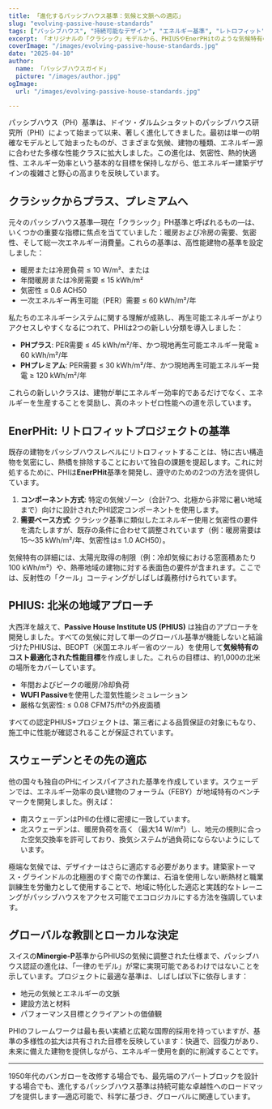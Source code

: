 ```yaml
---
title: 「進化するパッシブハウス基準：気候と文脈への適応」
slug: "evolving-passive-house-standards"
tags: ["パッシブハウス", "持続可能なデザイン", "エネルギー基準", "レトロフィット"]
excerpt: 「オリジナルの「クラシック」モデルから、PHIUSやEnerPHitのような気候特有の認証に至るまでのパッシブハウス基準の進化を探求し、柔軟性とグローバルな適用性の必要性の高まりを反映しています。」
coverImage: "/images/evolving-passive-house-standards.jpg"
date: "2025-04-10"
author:
  name: 「パッシブハウスガイド」
  picture: "/images/author.jpg"
ogImage:
  url: "/images/evolving-passive-house-standards.jpg"

---
```

パッシブハウス（PH）基準は、ドイツ・ダルムシュタットのパッシブハウス研究所（PHI）によって始まって以来、著しく進化してきました。最初は単一の明確なモデルとして始まったものが、さまざまな気候、建物の種類、エネルギー源に合わせた多様な性能クラスに拡大しました。この進化は、気密性、熱的快適性、エネルギー効率という基本的な目標を保持しながら、低エネルギー建築デザインの複雑さと野心の高まりを反映しています。

## クラシックからプラス、プレミアムへ

元々のパッシブハウス基準—現在「クラシック」PH基準と呼ばれるもの—は、いくつかの重要な指標に焦点を当てていました：暖房および冷房の需要、気密性、そして総一次エネルギー消費量。これらの基準は、高性能建物の基準を設定しました：

- 暖房または冷房負荷 ≤ 10 W/m²、または
- 年間暖房または冷房需要 ≤ 15 kWh/m²
- 気密性 ≤ 0.6 ACH50
- 一次エネルギー再生可能（PER）需要 ≤ 60 kWh/m²/年

私たちのエネルギーシステムに関する理解が成熟し、再生可能エネルギーがよりアクセスしやすくなるにつれて、PHIは2つの新しい分類を導入しました：

- **PHプラス**: PER需要 ≤ 45 kWh/m²/年、かつ現地再生可能エネルギー発電 ≥ 60 kWh/m²/年
- **PHプレミアム**: PER需要 ≤ 30 kWh/m²/年、かつ現地再生可能エネルギー発電 ≥ 120 kWh/m²/年

これらの新しいクラスは、建物が単にエネルギー効率的であるだけでなく、エネルギーを生産することを奨励し、真のネットゼロ性能への道を示しています。
## EnerPHit: リトロフィットプロジェクトの基準

既存の建物をパッシブハウスレベルにリトロフィットすることは、特に古い構造物を気密にし、熱橋を排除することにおいて独自の課題を提起します。これに対処するために、PHIは**EnerPHit**基準を開発し、遵守のための2つの方法を提供しています。

1. **コンポーネント方式**: 特定の気候ゾーン（合計7つ、北極から非常に暑い地域まで）向けに設計されたPHI認定コンポーネントを使用します。
2. **需要ベース方式**: クラシック基準に類似したエネルギー使用と気密性の要件を満たしますが、既存の条件に合わせて調整されています（例：暖房需要は15〜35 kWh/m²/年、気密性は≤ 1.0 ACH50）。

気候特有の詳細には、太陽光取得の制限（例：冷却気候における窓面積あたり100 kWh/m²）や、熱帯地域の建物に対する表面色の要件が含まれます。ここでは、反射性の「クール」コーティングがしばしば義務付けられています。

## PHIUS: 北米の地域アプローチ

大西洋を越えて、**Passive House Institute US (PHIUS)** は独自のアプローチを開発しました。すべての気候に対して単一のグローバル基準が機能しないと結論づけたPHIUSは、BEOPT（米国エネルギー省のツール）を使用して**気候特有のコスト最適化された性能目標**を作成しました。これらの目標は、約1,000の北米の場所をカバーしています。

- 年間およびピークの暖房/冷却負荷
- **WUFI Passive**を使用した湿気性能シミュレーション
- 厳格な気密性: ≤ 0.08 CFM75/ft²の外皮面積

すべての認定PHIUS+プロジェクトは、第三者による品質保証の対象にもなり、施工中に性能が確認されることが保証されています。
## スウェーデンとその先の適応

他の国々も独自のPHにインスパイアされた基準を作成しています。スウェーデンでは、エネルギー効率の良い建物のフォーラム（FEBY）が地域特有のベンチマークを開発しました。例えば：

- 南スウェーデンはPHIの仕様に密接に一致しています。
- 北スウェーデンは、暖房負荷を高く（最大14 W/m²）し、地元の規則に合った空気交換率を許可しており、換気システムが過負荷にならないようにしています。

極端な気候では、デザイナーはさらに適応する必要があります。建築家トーマス・グラインドルの北極圏のすぐ南での作業は、石油を使用しない断熱材と職業訓練生を労働力として使用することで、地域に特化した適応と実践的なトレーニングがパッシブハウスをアクセス可能でエコロジカルにする方法を強調しています。

## グローバルな教訓とローカルな決定

スイスの**Minergie-P**基準からPHIUSの気候に調整された仕様まで、パッシブハウス認証の進化は、「一律のモデル」が常に実現可能であるわけではないことを示しています。プロジェクトに最適な基準は、しばしば以下に依存します：

- 地元の気候とエネルギーの文脈
- 建設方法と材料
- パフォーマンス目標とクライアントの価値観

PHIのフレームワークは最も長い実績と広範な国際的採用を持っていますが、基準の多様性の拡大は共有された目標を反映しています：快適で、回復力があり、未来に備えた建物を提供しながら、エネルギー使用を劇的に削減することです。

---

1950年代のバンガローを改修する場合でも、最先端のアパートブロックを設計する場合でも、進化するパッシブハウス基準は持続可能な卓越性へのロードマップを提供します—適応可能で、科学に基づき、グローバルに関連しています。
